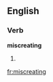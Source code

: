 
==English==

===Verb===
'''miscreating'''

# {{present participle of|[[miscreate]]}}

[[fr:miscreating]]